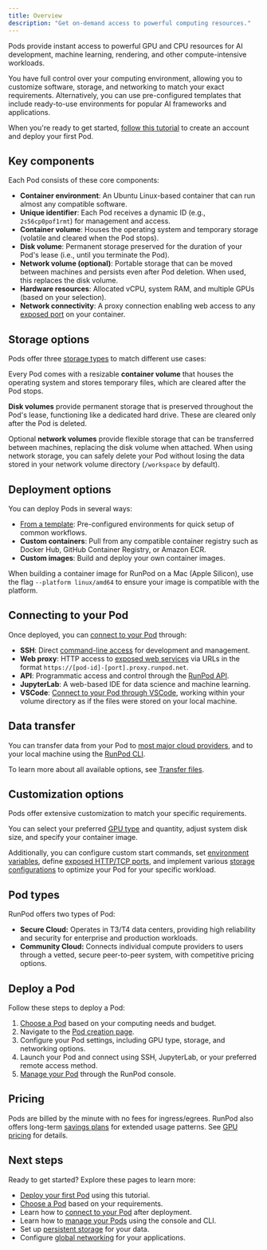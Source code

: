 ```yaml
---
title: Overview
description: "Get on-demand access to powerful computing resources."
---
```


Pods provide instant access to powerful GPU and CPU resources for AI development, machine learning, rendering, and other compute-intensive workloads.

You have full control over your computing environment, allowing you to customize software, storage, and networking to match your exact requirements. Alternatively, you can use pre-configured templates that include ready-to-use environments for popular AI frameworks and applications. 

When you're ready to get started, [follow this tutorial](/get-started) to create an account and deploy your first Pod.

## Key components

Each Pod consists of these core components:

- **Container environment**: An Ubuntu Linux-based container that can run almost any compatible software.
- **Unique identifier**: Each Pod receives a dynamic ID (e.g., `2s56cp0pof1rmt`) for management and access.
- **Container volume**: Houses the operating system and temporary storage (volatile and cleared when the Pod stops).
- **Disk volume**: Permanent storage preserved for the duration of your Pod's lease (i.e., until you terminate the Pod).
- **Network volume (optional)**: Portable storage that can be moved between machines and persists even after Pod deletion. When used, this replaces the disk volume.
- **Hardware resources**: Allocated vCPU, system RAM, and multiple GPUs (based on your selection).
- **Network connectivity**: A proxy connection enabling web access to any [exposed port](/pods/configuration/expose-ports) on your container.

## Storage options

Pods offer three [storage types](/pods/storage/types) to match different use cases:

Every Pod comes with a resizable **container volume** that houses the operating system and stores temporary files, which are cleared after the Pod stops.

**Disk volumes** provide permanent storage that is preserved throughout the Pod's lease, functioning like a dedicated hard drive. These are cleared only after the Pod is deleted.

Optional **network volumes** provide flexible storage that can be transferred between machines, replacing the disk volume when attached. When using network storage, you can safely delete your Pod without losing the data stored in your network volume directory (`/workspace` by default).

## Deployment options

You can deploy Pods in several ways:

- [From a template](https://docs.runpod.io/pods/templates/overview): Pre-configured environments for quick setup of common workflows.
- **Custom containers**: Pull from any compatible container registry such as Docker Hub, GitHub Container Registry, or Amazon ECR.
- **Custom images**: Build and deploy your own container images.

<Note>

When building a container image for RunPod on a Mac (Apple Silicon), use the flag `--platform linux/amd64` to ensure your image is compatible with the platform.

</Note>

## Connecting to your Pod

Once deployed, you can [connect to your Pod](/pods/connect-to-a-pod) through:

- **SSH**: Direct [command-line access](/pods/configuration/use-ssh) for development and management.
- **Web proxy**: HTTP access to [exposed web services](/pods/configuration/expose-ports) via URLs in the format `https://[pod-id]-[port].proxy.runpod.net`.
- **API**: Programmatic access and control through the [RunPod API](/references/api-reference).
- **JupyterLab**: A web-based IDE for data science and machine learning.
- **VSCode**: [Connect to your Pod through VSCode](/tutorials/pods/connect-to-vscode), working within your volume directory as if the files were stored on your local machine.

## Data transfer

You can transfer data from your Pod to [most major cloud providers](/pods/configuration/export-data), and to your local machine using the [RunPod CLI](/runpodctl/overview).

To learn more about all available options, see [Transfer files](/pods/storage/transfer-files).

## Customization options

Pods offer extensive customization to match your specific requirements.

You can select your preferred [GPU type](/references/gpu-types) and quantity, adjust system disk size, and specify your container image.

Additionally, you can configure custom start commands, set [environment variables](/pods/references/environment-variables), define [exposed HTTP/TCP ports](/pods/configuration/expose-ports), and implement various [storage configurations](/storage/types) to optimize your Pod for your specific workload.

## Pod types

RunPod offers two types of Pod:

- **Secure Cloud:** Operates in T3/T4 data centers, providing high reliability and security for enterprise and production workloads.
- **Community Cloud:** Connects individual compute providers to users through a vetted, secure peer-to-peer system, with competitive pricing options.

## Deploy a Pod

Follow these steps to deploy a Pod:

1. [Choose a Pod](/pods/choose-a-pod) based on your computing needs and budget.
2. Navigate to the [Pod creation page](https://console.runpod.io/pod/create).
3. Configure your Pod settings, including GPU type, storage, and networking options.
4. Launch your Pod and connect using SSH, JupyterLab, or your preferred remote access method.
5. [Manage your Pod](/pods/manage-pods) through the RunPod console.

## Pricing

Pods are billed by the minute with no fees for ingress/egrees. RunPod also offers long-term [savings plans](/pods/savings-plans) for extended usage patterns. See [GPU pricing](https://www.runpod.io/pricing) for details.

## Next steps

Ready to get started? Explore these pages to learn more:

* [Deploy your first Pod](/get-started) using this tutorial.
* [Choose a Pod](/pods/choose-a-pod) based on your requirements.
* Learn how to [connect to your Pod](/pods/connect-to-a-pod) after deployment.
* Learn how to [manage your Pods](/pods/manage-pods) using the console and CLI.
* Set up [persistent storage](/pods/storage/types) for your data.
* Configure [global networking](/pods/networking) for your applications.
